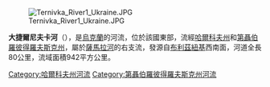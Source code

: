 [[Image:Ternivka_River1_Ukraine.JPG|right]]

'''大捷爾尼夫卡河'''（{{lang-uk|Велика Тернівка}}），是[[烏克蘭|烏克蘭]]的河流，位於該國東部，流經[[哈爾科夫州|哈爾科夫州]]和[[第聶伯羅彼得羅夫斯克州|第聶伯羅彼得羅夫斯克州]]，屬於[[薩馬拉河_(第聶伯河支流)|薩馬拉河]]的右支流，發源自[[布利茲紐基|布利茲紐基]]西南面，河道全長80公里，流域面積942平方公里。

{{DEFAULTSORT:Велика Тернівка (річка)}}
[[Category:哈爾科夫州河流|Category:哈爾科夫州河流]]
[[Category:第聶伯羅彼得羅夫斯克州河流|Category:第聶伯羅彼得羅夫斯克州河流]]


{{Ukraine-river-stub}}